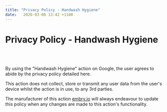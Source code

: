 ```yaml
---
title: "Privacy Policy - Handwash Hygiene"
date:   2020-03-06 13:42 +1100
---
```


<div className="blog">

# Privacy Policy - Handwash Hygiene
<br/>
<br/>

By using the "Handwash Hygiene" action on Google, the user agrees to abide by the privacy policy detailed here.

This action does not collect, store or transmit any user data from the user's device whilst the action is in use, to any 3rd parties.

The manufacturer of this action [embry.io](http://embry.io) will always endeavour to update this policy when any changes are made to this action's functionality.

</div>